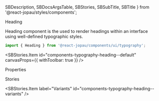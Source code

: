   SBDescription,
  SBDocsArgsTable,
  SBStories,
  SBSubTitle,
  SBTitle
} from '@react-jopau/styles/components';

<SBTitle>Heading</SBTitle>

<SBDescription>
  Heading component is the used to render headings within an interface using well-defined
  typographic styles.
</SBDescription>

```jsx dark
import { Heading } from '@react-jopau/components/ui/typography';
```

<SBStories.Item id="components-typography-heading--default" canvasProps={{ withToolbar: true }} />

<SBSubTitle>Properties</SBSubTitle>

<SBDocsArgsTable story="." noControls />

<SBSubTitle>Stories</SBSubTitle>

<SBStories>
<SBStories.Item label="Colors" id="components-typography-heading--colors" />

<SBStories.Item label="Variants" id="components-typography-heading--variants" />
</SBStories>

